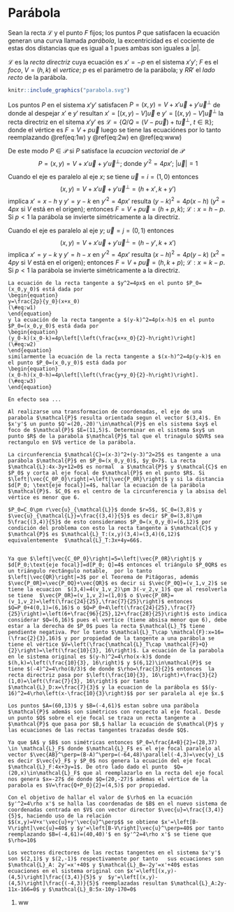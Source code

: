 # Parábola
Sean la recta $\mathcal{L}$  y el punto $F$ fijos; los puntos $P$ que satisfacen la ecuación 
\begin{equation} 
d\left[P;F\right]=d\left[P;\mathcal{L}\right]=\left|p\right|(\#eq:www)
\end{equation} generan una curva llamada _parábola_, la excentricidad es el cociente de estas dos distancias que es igual a $1$ pues ambas son iguales a $\left|p\right|$.

$\mathcal{L}$ es  la  _recta directriz_ cuya ecuación es $x'=-p$ en el sistema $x'y'$;  $F$ es el _foco_, $V=(h,k)$ el _vertice_; $p$ es el parámetro de la parábola; y $RR'$ el _lado recto_ de la parábola.



```r
knitr::include_graphics("parabola.svg")
```
Los puntos $P$ en el sistema $x'y'$ satisfacen 
$P=(x,y)=V+x'\vec{u}+y'\vec{u}^\perp$ de donde al despejar $x'$ e $y'$ resultan $x'=[(x,y)-V]\vec{u}$ e $y'=[(x,y)-V]\vec{u}^\perp$
la recta directriz en el sitema $x'y'$ es 
$\mathcal{L}=\left\{Q/Q=(V-p\vec{u})+t\vec{u}^\perp,\:t\in \mathbb{R}\right\}$; donde el vértice es $F=V+p\vec{u}$ luego se tiene las ecuaciónes
\begin{equation}
d[P;\mathcal{L}]=\left|\text{Cp}_{\vec{u}}\vec{PQ}\right|=\left|(Q-P)\cdot\vec{u}\right|=\left|x'+p\right|(\#eq:1w)
\end{equation}
\begin{equation}
d[P;F]=\left|P-F\right|=\left|(x'-p)\vec{u}+y'\vec{u}^{\perp}\right|(\#eq:2w)
\end{equation}
por lo tanto reemplazando \@ref(eq:1w) y \@ref(eq:2w) en \@ref(eq:www)
\begin{align*}
d\left[P;F\right]^2=d\left[P;\mathcal{L}\right]^2
& \implies \left|(x'+p)\vec{u}+y'\vec{u}^\perp\right|^2=\left|x'+p\right|^2 \\
&\implies (x'-p)^2+y'^2=(x'+p)^2\\
&\implies y'^2=4px'
\end{align*}

De este modo $P\in\mathcal{P}$ si $P$ satisface la _ecuacion vectorial_ de $\mathcal{P}$ $$P=(x,y)=V+x'\vec{u}+y'\vec{u}^\perp;\: \text{donde } y'^2=4px'; \:\left|\vec{u}\right|=1$$

Cuando el eje es paralelo al eje $x$; se tiene $\vec{u}=i=(1,0)$ entonces $$(x,y)=V+x'\vec{u}+y'\vec{u}^\perp=(h+x',k+y')$$ implica $x'=x-h$ y $y'=y-k$ en $y'^2=4px'$ resulta $(y-k)^2=4p(x-h)$ ($y^2=4px$ si $V$ está en el origen); entonces $F=V+p\vec{u}=(h+p,k)$; $\mathcal{L}: x=h-p$. Si $p<1$ la parábola se invierte simétricamente a la directriz.

Cuando el eje es paralelo al eje $y$; $\vec{u}=j=(0,1)$ entonces $$(x,y)=V+x'\vec{u}+y'\vec{u}^\perp=(h-y',k+x')$$ implica $x'=y-k$ y $y'=h-x$ en $y'^2=4px'$ resulta $(x-h)^2=4p(y-k)$ ($x^2=4py$ si $V$ está en el origen); entonces $F=V+p\vec{u}=(h,k+p)$; $\mathcal{L}: x=k-p$. Si $p<1$ la parábola se invierte simétricamente a la directriz.

```theorem
La ecuación de la recta tangente a $y^2=4px$ en el punto $P_0=(x_0,y_0)$ está dada por
\begin{equation}
y=\frac{2p}{y_0}(x+x_0)
(\#eq:w1)
\end{equation}
y la ecuación de la recta tangente a $(y-k)^2=4p(x-h)$ en el punto $P_0=(x_0,y_0)$ está dada por
\begin{equation}
(y_0-k)(x_0-k)=4p\left[\left(\frac{x+x_0}{2}-h\right)\right]
(\#eq:w2)
\end{equation}
similarmente la ecuación de la recta tangente a $(x-h)^2=4p(y-k)$ en el punto $P_0=(x_0,y_0)$ está dada por 
\begin{equation}
(x_0-h)(x_0-h)=4p\left[\left(\frac{y+y_0}{2}-h\right)\right].
(\#eq:w3)
\end{equation}

```

```proof
En efecto sea ...
```




```exercise
Al realizarse una transformacion de coordenadas, el eje de una parabola $\mathcal{P}$ resulta orientada segun el vector $(3,4)$. En $x'y'$ un punto $Q'=(20,-20)'\in\mathcal{P}$ en els sistema $xy$ el foco de $\mathcal{P}$ $E=(11,5)$. Determinar en el sistema $xy$ un punto $R$ de la parabola $\mathcal{P}$ tal que el trinagulo $QVR$ sea rectangulo en $V$ vertice de la parábola.  
```


```exercise
La circunferencia $\mathcal{C}=(x-3)^2+(y-3)^2=25$ es tangente a una parábola $\mathcal{P}$ en $P_0=(x_0,y_0)$, $y_0>7$. La recta $\mathcal{L}:4x-3y+12=0$ es normal  a $\mathcal{P}$ y $\mathcal{C}$ en $P_0$ y corta al eje focal de $\mathcal{P}$ en el punto $R$. Si $\left|\vec{C_0P_0}\right|=\left|\vec{P_0R}\right|$ y si la distancia $d[P_0; \text{eje focal}]=4$, hallar la ecuación de la parábola $\mathcal{P}$. $C_0$ es el centro de la circunferencia y la absisa del vértice es menor que 6. 
```
```solution
$P_0=C_0\pm r\vec{u}_{\mathcal{L}}$ donde $r=5$, $C_0=(3,8)$ y $\vec{u}_{\mathcal{L}}=\frac{(3,4)}{5}$ es decir $P_0=(3,8)\pm 5\frac{(3,4)}{5}$ de esto consideramos $P_0=(x_0,y_0)=(6,12)$ por condición del problema con esto la recta tangente a $\mathcal{C}$ y $\mathcal{P}$ es $\mathcal{L}_T:(x,y)(3,4)=(3,4)(6,12)$ equivalentemente  $\mathcal{L}_T:3x+4y=66$.


Ya que $\left|\vec{C_0P_0}\right|=5=\left|\vec{P_0R}\right|$ y $d[P_0;\text{eje focal}]=d[P_0; Q]=4$ entonces el triángulo $P_0QR$ es un triángulo rectángulo notable,  por lo tanto $\left|\vec{QR}\right|=3$ por el Teorema de Pitágoras, además  $\vec{P_0R}=\vec{P_0Q}+\vec{QR}$ es decir si $\vec{P_0Q}=(v_1,v_2)$ se tiene la ecuacion  $(3,4)=4(v_1,v_2)\pm 3(-v_2,v_1)$ que al resolverla se tiene  $\vec{P_0R}=(v_1,v_2)=(1,0)$ o $\vec{P_0R}=(v_1,v_2)=\left(\frac{24}{25},\frac{7}{25}\right)$ entonces $Q=P_0+4(0,1)=(6,16)$ o $Q=P_0+4\left(\frac{24}{25},\frac{7}{25}\right)=\left(6+\frac{96}{25},12+\frac{28}{25}\right)$ esto indica considerar $Q=(6,16)$ pues el vertice (tiene absisa menor que 6), debe estar a la derecha de $P_0$ pues la recta $\mathcal{L}_T$ tiene pendiente negativa. Por lo tanto $\mathcal{L}_T\cap \mathcal{F}:x=16=(\frac{2}{3},16)$ y por propiedad de la tangente a una parábola se tiene el vértice $V=\left(\frac{\mathcal{L}_T\cap \mathcal{F}+Q}{2}\right)=\left(\frac{10}{3}, 16\right)$. La ecuación de la parabola en le sistema original es $(y-h)^2=4\rho(x-k)$ donde $(h,k)=\left(\frac{10}{3}, 16\right)$ y $(6,12)\in\mathcal{P}$ se tiene $(-4)^2=4\rho(8/3)$ de donde $\rho=\frac{3}{2}$ entonces  la recta directriz pasa por $\left(\frac{10}{3}, 16\right)+\frac{3}{2}(1,0)=\left(\frac{7}{3}, 16\right)$ por tanto $\mathcal{L}_D:x=\frac{7}{3}$ y la ecuacion de la parábola es $$(y-16)^2=4\rho\left(x-\frac{10}{3}\right)$$ por ser paralela al eje $x.$
```



```exercise
Los puntos $A=(60,13)$ y $B=(-4,61)$ estan sobre una parábola $\mathcal{P}$ además son simétricos con recpecto al eje focal. Desde un punto $Q$ sobre el eje focal se traza un recta tangente a $\mathcal{P}$ que pasa por $B,$ hallar la ecuación de $\mathcal{P}$ y las ecuaciones de las rectas tangentes trazadas desde $Q$. 
```

```solution
Ya que $A$ y $B$ son simétricas entonces $P_0=\frac{A+B}{2}=(28,37) \in \mathcal{L}_F$ donde $\mathcal{L}_F$ es el eje focal paralelo al vector $\vec{AB}^\perp=(B-A)^\perp=(-64,48)\parallel(-4,3)=\vec{v}_L$ es decir $\vec{v}_F$ y $P_0$ nos genera la ecuación del eje focal $\mathcal{L}_F:4x+3y=1$. De otro lado dado el punto  $Q=(20,x)\in\mathcal{L}_F$ que al reemplazarlo en la recta del eje focal nos genera $x=-27$ de donde $Q=(20,-27)$ ademas el vértice de la parabola es $V=\frac{Q+P_0}{2}=(4,5)$ por propiedad.

Con el objetivo de hallar el valor de $\rho$ en la ecuación $y'^2=4\rho x'$ se halla las coordenadas de $B$ en el nuevo sistema de coordenadas centrada en $V$ con vector director $\vec{u}=\frac{(3,4)}{5}$, haciendo uso de la relación $$(x,y)=V+x'\vec{u}+y'\vec{u}^\perp$$ se obtiene $x'=\left[B-V\right]\vec{u}=40$ y $y'=\left[B-V\right]\vec{u}^\perp=40$ por tanto reemplazando $B=(-4,61)=(40,40)'$ en $y'^2=4\rho x'$ se tiene que $\rho=10$

Los vectores directores de las rectas tangentes en el sistema $x'y'$ son $(2,1)$ y $(2,-1)$ respectivamente por tanto   sus ecuaciones son $\mathcal{L}_A: 2y'=x'+40$ y $\mathcal{L}_B=-2y'=x'+40$ estas ecuaciones en el sistema original con $x'=\left[(x,y)-(4,5)\right]\frac{(3,4)}{5}$ y  $y'=\left[(x,y)-(4,5)\right]\frac{(-4,3)}{5}$ reemplazadas resultan $\mathcal{L}_A:2y-11x-166=0$ y $\mathcal{L}_B:5x-10y-170=0$ 
```
1. ww

